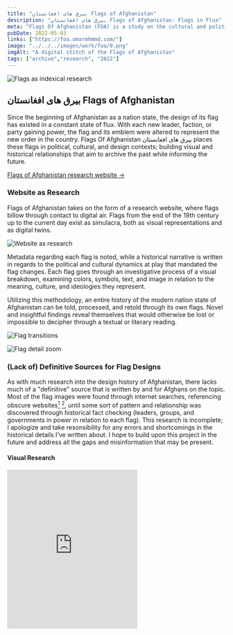 ```yaml
---
title: "بيرق هاى افغانستان Flags of Afghanistan" 
description: "بيرق هاى افغانستان Flags of Afghanistan: Flags in Flux"
meta: "Flags Of Afghanistan (FOA) is a study on the cultural and political implications flag design had on Afghanistan since the beginning of the 20th century."
pubDate: 2022-05-03
links: ["https://foa.omarmhmmd.com/"]
image: "../../../images/work/foa/0.png"
imgAlt: "A digital stitch of the Flags of Afghanistan"
tags: ["archive","research", "2022"]
---
```

![Flags as indexical research](../../../images/work/foa/gif-1.gif)

## بيرق هاى افغانستان Flags of Afghanistan 
Since the beginning of Afghanistan as a nation state, the design of its flag has existed in a constant state of flux. With each new leader, faction, or party gaining power, the flag and its emblem were altered to represent the new order in the country. Flags Of Afghanistan بيرق هاى افغانستان places these flags in political, cultural, and design contexts; building visual and historical relationships that aim to archive the past while informing the future.

[Flags of Afghanistan research website →](https://foa.omarmhmmd.com/)

### Website as Research
Flags of Afghanistan takes on the form of a research website, where flags billow through contact to digital air. Flags from the end of the 19th century up to the current day exist as simulacra, both as visual representations and as digital twins. 

![Website as research](../../../images/work/foa/web-2.png) 

Metadata regarding each flag is noted, while a historical narrative is written in regards to the political and cultural dynamics at play that mandated the flag changes. Each flag goes through an investigative process of a visual breakdown, examining colors, symbols, text, and image in relation to the meaning, culture, and ideologies they represent.

Utilizing this methodology, an entire history of the modern nation state of Afghanistan can be told, processed, and retold through its own flags. Novel and insightful findings reveal themselves that would otherwise be lost or impossible to decipher through a textual or literary reading.

![Flag transitions](../../../images/work/foa/gif-2.gif) 

![Flag detail zoom](../../../images/work/foa/gif-3.gif) 

### (Lack of) Definitive Sources for Flag Designs
As with much research into the design history of Afghanistan, there lacks much of a "definitive" source that is written by and for Afghans on the topic. Most of the flag images were found through internet searches, referencing obscure websites[^1] [^2], until some sort of pattern and relationship was discovered through historical fact checking (leaders, groups, and governments in power in relation to each flag). This research is incomplete; I apologize and take resonsibility for any errors and shortcomings in the historical details I’ve written about. I hope to build upon this project in the future and address all the gaps and misinformation that may be present. 

#### Visual Research
<iframe 
  width="auto" 
  height="367" 
  src="https://www.are.na/omar-mhmmd/flags-of-afghanistan/embed" title="Omar Mohammad's Are.na channel Flags of Afghanistan"
  frameborder="0" 
  allow="accelerometer; autoplay; clipboard-write; encrypted-media; gyroscope; picture-in-picture" 
  allowfullscreen
/>
` `

I intend to explore secondary sources such as world encylopedias from each year that is listed in this work to engage with an approximate source, versus unreliable website information. Perhaps I will find that the websites referenced are indeed valid through that process. 

### Flag of the Republic of Afghanistan 1974

In October of 2024, by God's will I came across the Republic of Afghanistan 1974 flag at the reuse store *Urban Ore* in Berkeley, CA. The flag was listed for sale, but the store would not grab a ladder, obtain the flag, and sell it to me. I was berated and told that the flag wasn't for sale. After pleading with the workers that I am Afghan and I do research on this exact flag, they simply walked away. 

![Republic of Afghanistan 1974 Flag at Urban Ore, Berkeley, CA](../../../images/work/foa/me_0.jpeg) 

![foa.omarmhmmd.com/flag/12/year/1974 https://foa.omarmhmmd.com/flag/12/year/1974](../../../images/work/foa/web.png) 

This experience is a metaphorical embodiment of the way our histories, artifacts, and legacies are stolen from us, and kept in conditions where their worth and significance become non-existent. I am still working on getting this flag. 

![Me and the Republic of Afghanistan 1974 Flag at Urban Ore, Berkeley, CA](../../../images/work/foa/me_1.jpeg) 

![Flags billowing in the landscape](../../../images/work/foa/gif-4.gif) 

![Drawings](../../../images/work/foa/drawing.png) 

### Call for Community
If you have read this far (thank you for doing so), and know more about the Flags of Afghanistan, own physical flags, possess photos, or can contribute in anway possible, especially corrections, please write and let's work together to capture and rewrite this important history of our homeland. 

omar.mhmmd@gmail.com

` `

**Omar Mohammad\
Berkeley, May 2022** 

---
` `
[^1]: https://www.worldstatesmen.org/Afghanistan.htm#Qonduz
[^2]: https://ozoutback.com.au/Afghanistan/flags/index.html#more
